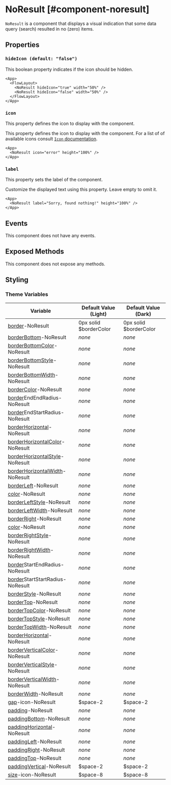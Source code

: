 
# NoResult [#component-noresult]

`NoResult` is a component that displays a visual indication that some data query (search) resulted in no (zero) items.

## Properties

### `hideIcon (default: "false")`

This boolean property indicates if the icon should be hidden.

```xmlui-pg copy display name="Example: hideIcon"
<App>
  <FlowLayout>
    <NoResult hideIcon="true" width="50%" />
    <NoResult hideIcon="false" width="50%" />
  </FlowLayout>
</App>
```

### `icon`

This property defines the icon to display with the component.

This property defines the icon to display with the component. For a list of of available icons consult [`Icon` documentation](./Icon.mdx).

```xmlui-pg copy display name="Example: icon"
<App>
  <NoResult icon="error" height="100%" />
</App>
```

### `label`

This property sets the label of the component.

Customize the displayed text using this property. Leave empty to omit it.

```xmlui-pg copy display name="Example: label"
<App>
  <NoResult label="Sorry, found nothing!" height="100%" />
</App>
```

## Events

This component does not have any events.

## Exposed Methods

This component does not expose any methods.

## Styling

### Theme Variables

| Variable | Default Value (Light) | Default Value (Dark) |
| --- | --- | --- |
| [border](../styles-and-themes/common-units/#border)-NoResult | 0px solid $borderColor | 0px solid $borderColor |
| [borderBottom](../styles-and-themes/common-units/#border)-NoResult | *none* | *none* |
| [borderBottomColor](../styles-and-themes/common-units/#color)-NoResult | *none* | *none* |
| [borderBottomStyle](../styles-and-themes/common-units/#border-style)-NoResult | *none* | *none* |
| [borderBottomWidth](../styles-and-themes/common-units/#size)-NoResult | *none* | *none* |
| [borderColor](../styles-and-themes/common-units/#color)-NoResult | *none* | *none* |
| [border](../styles-and-themes/common-units/#border)EndEndRadius-NoResult | *none* | *none* |
| [border](../styles-and-themes/common-units/#border)EndStartRadius-NoResult | *none* | *none* |
| [borderHorizontal](../styles-and-themes/common-units/#border)-NoResult | *none* | *none* |
| [borderHorizontalColor](../styles-and-themes/common-units/#color)-NoResult | *none* | *none* |
| [borderHorizontalStyle](../styles-and-themes/common-units/#border-style)-NoResult | *none* | *none* |
| [borderHorizontalWidth](../styles-and-themes/common-units/#size)-NoResult | *none* | *none* |
| [borderLeft](../styles-and-themes/common-units/#border)-NoResult | *none* | *none* |
| [color](../styles-and-themes/common-units/#color)-NoResult | *none* | *none* |
| [borderLeftStyle](../styles-and-themes/common-units/#border-style)-NoResult | *none* | *none* |
| [borderLeftWidth](../styles-and-themes/common-units/#size)-NoResult | *none* | *none* |
| [borderRight](../styles-and-themes/common-units/#border)-NoResult | *none* | *none* |
| [color](../styles-and-themes/common-units/#color)-NoResult | *none* | *none* |
| [borderRightStyle](../styles-and-themes/common-units/#border-style)-NoResult | *none* | *none* |
| [borderRightWidth](../styles-and-themes/common-units/#size)-NoResult | *none* | *none* |
| [border](../styles-and-themes/common-units/#border)StartEndRadius-NoResult | *none* | *none* |
| [border](../styles-and-themes/common-units/#border)StartStartRadius-NoResult | *none* | *none* |
| [borderStyle](../styles-and-themes/common-units/#border-style)-NoResult | *none* | *none* |
| [borderTop](../styles-and-themes/common-units/#border)-NoResult | *none* | *none* |
| [borderTopColor](../styles-and-themes/common-units/#color)-NoResult | *none* | *none* |
| [borderTopStyle](../styles-and-themes/common-units/#border-style)-NoResult | *none* | *none* |
| [borderTopWidth](../styles-and-themes/common-units/#size)-NoResult | *none* | *none* |
| [borderHorizontal](../styles-and-themes/common-units/#border)-NoResult | *none* | *none* |
| [borderVerticalColor](../styles-and-themes/common-units/#color)-NoResult | *none* | *none* |
| [borderVerticalStyle](../styles-and-themes/common-units/#border-style)-NoResult | *none* | *none* |
| [borderVerticalWidth](../styles-and-themes/common-units/#size)-NoResult | *none* | *none* |
| [borderWidth](../styles-and-themes/common-units/#size)-NoResult | *none* | *none* |
| [gap](../styles-and-themes/common-units/#size)-icon-NoResult | $space-2 | $space-2 |
| [padding](../styles-and-themes/common-units/#size)-NoResult | *none* | *none* |
| [paddingBottom](../styles-and-themes/common-units/#size)-NoResult | *none* | *none* |
| [paddingHorizontal](../styles-and-themes/common-units/#size)-NoResult | *none* | *none* |
| [paddingLeft](../styles-and-themes/common-units/#size)-NoResult | *none* | *none* |
| [paddingRight](../styles-and-themes/common-units/#size)-NoResult | *none* | *none* |
| [paddingTop](../styles-and-themes/common-units/#size)-NoResult | *none* | *none* |
| [paddingVertical](../styles-and-themes/common-units/#size)-NoResult | $space-2 | $space-2 |
| [size](../styles-and-themes/common-units/#size)-icon-NoResult | $space-8 | $space-8 |
